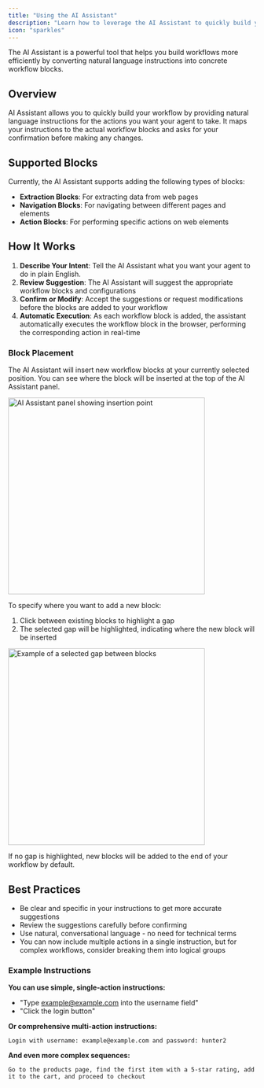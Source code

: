 ```yaml
---
title: "Using the AI Assistant"
description: "Learn how to leverage the AI Assistant to quickly build your workflows"
icon: "sparkles"
---
```


The AI Assistant is a powerful tool that helps you build workflows more efficiently by converting natural language instructions into concrete workflow blocks.

## Overview

AI Assistant allows you to quickly build your workflow by providing natural language instructions for the actions you want your agent to take. It maps your instructions to the actual workflow blocks and asks for your confirmation before making any changes.

## Supported Blocks

Currently, the AI Assistant supports adding the following types of blocks:

- **Extraction Blocks**: For extracting data from web pages
- **Navigation Blocks**: For navigating between different pages and elements
- **Action Blocks**: For performing specific actions on web elements

## How It Works

1. **Describe Your Intent**: Tell the AI Assistant what you want your agent to do in plain English.
2. **Review Suggestion**: The AI Assistant will suggest the appropriate workflow blocks and configurations
3. **Confirm or Modify**: Accept the suggestions or request modifications before the blocks are added to your workflow
4. **Automatic Execution**: As each workflow block is added, the assistant automatically executes the workflow block in the browser, performing the corresponding action in real-time

### Block Placement

The AI Assistant will insert new workflow blocks at your currently selected position. You can see where the block will be inserted at the top of the AI Assistant panel.

<Frame>
  <img
    width="400"
    src="/images/ai-assistant-panel.png"
    alt="AI Assistant panel showing insertion point"
  />
</Frame>

To specify where you want to add a new block:

1. Click between existing blocks to highlight a gap
2. The selected gap will be highlighted, indicating where the new block will be inserted

<Frame>
  <img
    width="400"
    src="/images/selected-gap.png"
    alt="Example of a selected gap between blocks"
  />
</Frame>

If no gap is highlighted, new blocks will be added to the end of your workflow by default.

## Best Practices

- Be clear and specific in your instructions to get more accurate suggestions
- Review the suggestions carefully before confirming
- Use natural, conversational language - no need for technical terms
- You can now include multiple actions in a single instruction, but for complex workflows, consider breaking them into logical groups

### Example Instructions

**You can use simple, single-action instructions:**

- "Type example@example.com into the username field"
- "Click the login button"

**Or comprehensive multi-action instructions:**

```
Login with username: example@example.com and password: hunter2
```

**And even more complex sequences:**

```
Go to the products page, find the first item with a 5-star rating, add it to the cart, and proceed to checkout
```
